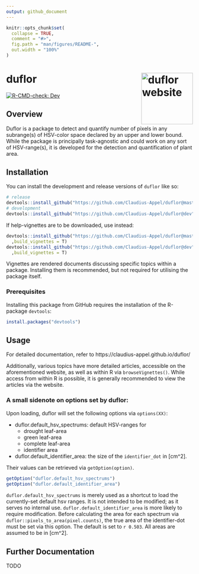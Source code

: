 ```yaml
---
output: github_document
---
```


<!-- README.md is generated from README.Rmd. Please edit that file -->

```r
knitr::opts_chunk$set(
  collapse = TRUE,
  comment = "#>",
  fig.path = "man/figures/README-",
  out.width = "100%"
)
```

# duflor <a href="https://github.com/Claudius-Appel/duflor/"><img src="man/figures/logo.png" align="right" height="139" alt="duflor website" /></a>

<!-- badges: start -->
[![R-CMD-check: Dev](https://github.com/Claudius-Appel/duflor/actions/workflows/R-CMD-check.yaml/badge.svg?branch=dev)](https://github.com/Claudius-Appel/duflor/actions/workflows/R-CMD-check.yaml)
<!-- badges: end -->

## Overview

Duflor is a package to detect and quantify number of pixels in any subrange(s) of HSV-color space declared by an upper and lower bound. While the package is principally task-agnostic and could work on any sort of HSV-range(s), it is developed for the detection and quantification of plant area.


## Installation

You can install the development and release versions of `duflor` like so:

``` r
# release
devtools::install_github("https://github.com/Claudius-Appel/duflor@master")
# development
devtools::install_github("https://github.com/Claudius-Appel/duflor@dev")
```

If help-vignettes are to be downloaded, use instead:

``` r
devtools::install_github("https://github.com/Claudius-Appel/duflor@master"
  ,build_vignettes = T)
devtools::install_github("https://github.com/Claudius-Appel/duflor@dev"
  ,build_vignettes = T)
```

Vignettes are rendered documents discussing specific topics within a package. Installing them is recommended, but not required for utilising the package itself.

### Prerequisites

Installing this package from GitHub requires the installation of the R-package `devtools`:

``` r 
install.packages("devtools")
```

## Usage

For detailed documentation, refer to https://claudius-appel.github.io/duflor/

Additionally, various topics have more detailed articles, accessible on the aforementioned website, as well as within R via `browseVignettes()`. While access from within R is possible, it is generally recommended to view the articles via the website.

### A small sidenote on options set by duflor:


Upon loading, duflor will set the following options via `options(XX)`: 

- duflor.default_hsv_spectrums: default HSV-ranges for
    - drought leaf-area
    - green leaf-area
    - complete leaf-area
    - identifier area
- duflor.default_identifier_area: the size of the `identifier_dot` in [cm^2].

Their values can be retrieved via `getOption(option)`.
``` r
getOption("duflor.default_hsv_spectrums")
getOption("duflor.default_identifier_area")
```

`duflor.default_hsv_spectrums` is merely used as a shortcut to load the currently-set default hsv ranges. It is not intended to be modified; as it serves no internal use.
`duflor.default_identifier_area` is more likely to require modification. Before calculating the area for each spectrum via  `duflor::pixels_to_area(pixel.counts)`, the true area of the identifier-dot must be set via this option. The default is set to `r 0.503`. All areas are assumed to be in [cm^2].


## Further Documentation
TODO
